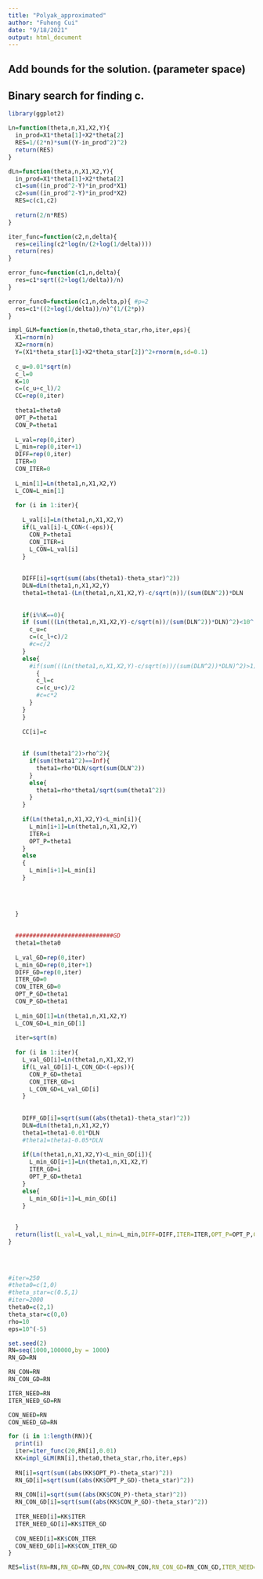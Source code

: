 ```yaml
---
title: "Polyak_approximated"
author: "Fuheng Cui"
date: "9/18/2021"
output: html_document
---
```


## Add bounds for the solution. (parameter space)
## Binary search for finding c.

```r
library(ggplot2)
```

```r
Ln=function(theta,n,X1,X2,Y){
  in_prod=X1*theta[1]+X2*theta[2]
  RES=1/(2*n)*sum((Y-in_prod^2)^2)
  return(RES)
}

dLn=function(theta,n,X1,X2,Y){
  in_prod=X1*theta[1]+X2*theta[2]
  c1=sum((in_prod^2-Y)*in_prod*X1)
  c2=sum((in_prod^2-Y)*in_prod*X2)
  RES=c(c1,c2)
  
  return(2/n*RES)
}
```

```r
iter_func=function(c2,n,delta){
  res=ceiling(c2*log(n/(2+log(1/delta))))
  return(res)
}

error_func=function(c1,n,delta){
  res=c1*sqrt((2+log(1/delta))/n)
}

error_func0=function(c1,n,delta,p){ #p=2
  res=c1*((2+log(1/delta))/n)^(1/(2*p))
}

```



```r
impl_GLM=function(n,theta0,theta_star,rho,iter,eps){
  X1=rnorm(n)
  X2=rnorm(n)
  Y=(X1*theta_star[1]+X2*theta_star[2])^2+rnorm(n,sd=0.1)
  
  c_u=0.01*sqrt(n)
  c_l=0
  K=10
  c=(c_u+c_l)/2
  CC=rep(0,iter)
  
  theta1=theta0
  OPT_P=theta1
  CON_P=theta1
  
  L_val=rep(0,iter)
  L_min=rep(0,iter+1)
  DIFF=rep(0,iter)
  ITER=0
  CON_ITER=0
  
  L_min[1]=Ln(theta1,n,X1,X2,Y)
  L_CON=L_min[1]
  
  for (i in 1:iter){
    
    L_val[i]=Ln(theta1,n,X1,X2,Y)
    if(L_val[i]-L_CON<(-eps)){
      CON_P=theta1
      CON_ITER=i
      L_CON=L_val[i]
    }
    
    
    DIFF[i]=sqrt(sum((abs(theta1)-theta_star)^2))
    DLN=dLn(theta1,n,X1,X2,Y)
    theta1=theta1-(Ln(theta1,n,X1,X2,Y)-c/sqrt(n))/(sum(DLN^2))*DLN
    
    
    if(i%%K==0){
    if (sum(((Ln(theta1,n,X1,X2,Y)-c/sqrt(n))/(sum(DLN^2))*DLN)^2)<10^(-3)){
      c_u=c
      c=(c_l+c)/2
      #c=c/2
    }
    else{
      #if(sum(((Ln(theta1,n,X1,X2,Y)-c/sqrt(n))/(sum(DLN^2))*DLN)^2)>1)
        {
        c_l=c
        c=(c_u+c)/2
        #c=c*2
      }
    }
    }
  
    CC[i]=c
    
    
    if (sum(theta1^2)>rho^2){
      if(sum(theta1^2)==Inf){
        theta1=rho*DLN/sqrt(sum(DLN^2))
      }
      else{
        theta1=rho*theta1/sqrt(sum(theta1^2))
      }
    }
    
    if(Ln(theta1,n,X1,X2,Y)<L_min[i]){
      L_min[i+1]=Ln(theta1,n,X1,X2,Y)
      ITER=i
      OPT_P=theta1
    }
    else
    {
      L_min[i+1]=L_min[i]
    }

    
    
    
  }
  
  
  ############################GD
  theta1=theta0
  
  L_val_GD=rep(0,iter)
  L_min_GD=rep(0,iter+1)
  DIFF_GD=rep(0,iter)
  ITER_GD=0
  CON_ITER_GD=0
  OPT_P_GD=theta1
  CON_P_GD=theta1
  
  L_min_GD[1]=Ln(theta1,n,X1,X2,Y)
  L_CON_GD=L_min_GD[1]
  
  iter=sqrt(n)
  
  for (i in 1:iter){
    L_val_GD[i]=Ln(theta1,n,X1,X2,Y)
    if(L_val_GD[i]-L_CON_GD<(-eps)){
      CON_P_GD=theta1
      CON_ITER_GD=i
      L_CON_GD=L_val_GD[i]
    }
    
    
    DIFF_GD[i]=sqrt(sum((abs(theta1)-theta_star)^2))
    DLN=dLn(theta1,n,X1,X2,Y)
    theta1=theta1-0.01*DLN
    #theta1=theta1-0.05*DLN
    
    if(Ln(theta1,n,X1,X2,Y)<L_min_GD[i]){
      L_min_GD[i+1]=Ln(theta1,n,X1,X2,Y)
      ITER_GD=i
      OPT_P_GD=theta1
    }
    else{
      L_min_GD[i+1]=L_min_GD[i]
    }

    
  }
  return(list(L_val=L_val,L_min=L_min,DIFF=DIFF,ITER=ITER,OPT_P=OPT_P,CON_P=CON_P,CON_ITER=CON_ITER,L_val_GD=L_val_GD,L_min_GD=L_min_GD,DIFF_GD=DIFF_GD,ITER_GD=ITER_GD,OPT_P_GD=OPT_P_GD,CON_P_GD=CON_P_GD,CON_ITER_GD=CON_ITER_GD))
}
  
  
  
```


```r
#iter=250
#theta0=c(1,0)
#theta_star=c(0.5,1)
#iter=2000
theta0=c(2,1)
theta_star=c(0,0)
rho=10
eps=10^(-5)
```


```r
set.seed(2)
RN=seq(1000,100000,by = 1000)
RN_GD=RN

RN_CON=RN
RN_CON_GD=RN

ITER_NEED=RN
ITER_NEED_GD=RN

CON_NEED=RN
CON_NEED_GD=RN

for (i in 1:length(RN)){
  print(i)
  iter=iter_func(20,RN[i],0.01)
  KK=impl_GLM(RN[i],theta0,theta_star,rho,iter,eps)
  
  RN[i]=sqrt(sum((abs(KK$OPT_P)-theta_star)^2))
  RN_GD[i]=sqrt(sum((abs(KK$OPT_P_GD)-theta_star)^2))
  
  RN_CON[i]=sqrt(sum((abs(KK$CON_P)-theta_star)^2))
  RN_CON_GD[i]=sqrt(sum((abs(KK$CON_P_GD)-theta_star)^2))
  
  ITER_NEED[i]=KK$ITER
  ITER_NEED_GD[i]=KK$ITER_GD
  
  CON_NEED[i]=KK$CON_ITER
  CON_NEED_GD[i]=KK$CON_ITER_GD
}

RES=list(RN=RN,RN_GD=RN_GD,RN_CON=RN_CON,RN_CON_GD=RN_CON_GD,ITER_NEED=ITER_NEED,ITER_NEED_GD=ITER_NEED_GD,CON_NEED=CON_NEED,CON_NEED_GD=CON_NEED_GD)
```








